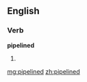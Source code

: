==English==

===Verb===
'''pipelined'''

# {{past of|[[pipeline]]}}

[[mg:pipelined]]
[[zh:pipelined]]